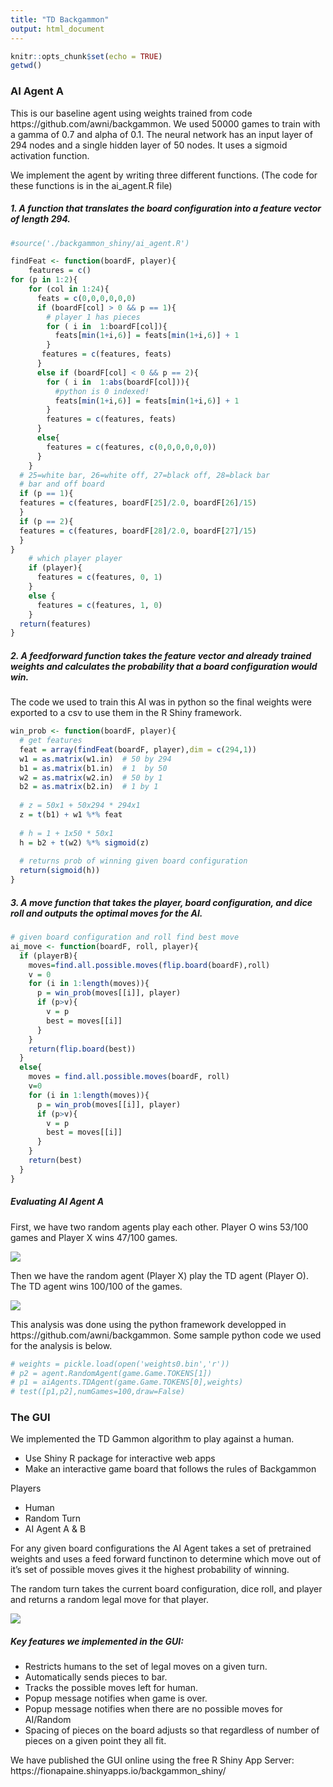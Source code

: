```yaml
---
title: "TD Backgammon"
output: html_document
---
```


```r
knitr::opts_chunk$set(echo = TRUE)
getwd()

```

### AI Agent A

This is our baseline agent using weights trained from code https://github.com/awni/backgammon. We used 50000 games to train with a gamma of 0.7 and alpha of 0.1. The neural network has an input layer of 294 nodes and a single hidden layer of 50 nodes. It uses a sigmoid activation function. 

We implement the agent by writing three different functions. (The code for these functions is in the ai_agent.R file)

##### 1. A function that translates the board configuration into a feature vector of length 294.

```r
#source('./backgammon_shiny/ai_agent.R')

findFeat <- function(boardF, player){
    features = c()
for (p in 1:2){
    for (col in 1:24){
      feats = c(0,0,0,0,0,0)
      if (boardF[col] > 0 && p == 1){
        # player 1 has pieces
        for ( i in  1:boardF[col]){
          feats[min(1+i,6)] = feats[min(1+i,6)] + 1
        }
       features = c(features, feats)
      }
      else if (boardF[col] < 0 && p == 2){
        for ( i in  1:abs(boardF[col])){
          #python is 0 indexed!
          feats[min(1+i,6)] = feats[min(1+i,6)] + 1  
        }
        features = c(features, feats)
      }
      else{
        features = c(features, c(0,0,0,0,0,0))
      }
    }
  # 25=white bar, 26=white off, 27=black off, 28=black bar
  # bar and off board
  if (p == 1){
  features = c(features, boardF[25]/2.0, boardF[26]/15)
  }
  if (p == 2){
  features = c(features, boardF[28]/2.0, boardF[27]/15)
  }
}
    # which player player
    if (player){
      features = c(features, 0, 1)
    }
    else {
      features = c(features, 1, 0)
    }
  return(features)
}

```

##### 2. A feedforward function takes the feature vector and already trained weights and calculates the probability that a board configuration would win.

The code we used to train this AI was in python so the final weights were exported to a csv to use them in the R Shiny framework.

```r
win_prob <- function(boardF, player){
  # get features
  feat = array(findFeat(boardF, player),dim = c(294,1))
  w1 = as.matrix(w1.in)  # 50 by 294
  b1 = as.matrix(b1.in)  # 1  by 50
  w2 = as.matrix(w2.in)  # 50 by 1
  b2 = as.matrix(b2.in)  # 1 by 1
  
  # z = 50x1 + 50x294 * 294x1
  z = t(b1) + w1 %*% feat
  
  # h = 1 + 1x50 * 50x1
  h = b2 + t(w2) %*% sigmoid(z)
  
  # returns prob of winning given board configuration
  return(sigmoid(h))
}
```

##### 3. A move function that takes the player, board configuration, and dice roll and outputs the optimal moves for the AI. 


```r
# given board configuration and roll find best move
ai_move <- function(boardF, roll, player){
  if (playerB){
    moves=find.all.possible.moves(flip.board(boardF),roll)
    v = 0
    for (i in 1:length(moves)){
      p = win_prob(moves[[i]], player)
      if (p>v){
        v = p
        best = moves[[i]]
      }
    }
    return(flip.board(best))
  }
  else{
    moves = find.all.possible.moves(boardF, roll)
    v=0
    for (i in 1:length(moves)){
      p = win_prob(moves[[i]], player)
      if (p>v){
        v = p
        best = moves[[i]]
      }
    }
    return(best)
  }
}
```

##### Evaluating AI Agent A

First, we have two random agents play each other. Player O wins 53/100 games and Player X wins 47/100 games.

![](RvR.png)

Then we have the random agent (Player X) play the TD agent (Player O). The TD agent wins 100/100 of the games.


![](TDvR.png)


This analysis was done using the python framework developped in https://github.com/awni/backgammon. Some sample python code we used for the analysis is below.
```r
# weights = pickle.load(open('weights0.bin','r'))
# p2 = agent.RandomAgent(game.Game.TOKENS[1])
# p1 = aiAgents.TDAgent(game.Game.TOKENS[0],weights)
# test([p1,p2],numGames=100,draw=False)
```


### The GUI

We implemented the TD Gammon algorithm to play against a human.

- Use Shiny R package for interactive web apps
- Make an interactive game board that follows the rules of Backgammon 

Players

- Human
- Random Turn
- AI Agent A & B

For any given board configurations the AI Agent takes a set of pretrained weights and uses a feed forward functinon to determine which move out of it's set of possible moves gives it the highest probability of winning. 

The random turn takes the current board configuration, dice roll, and player and returns a random legal move for that player. 

![](boardPic.png) 

##### Key features we implemented in the GUI:

- Restricts humans to the set of legal moves on a given turn.
- Automatically sends pieces to bar.
- Tracks the possible moves left for human.
- Popup message notifies when game is over.
- Popup message notifies when there are no possible moves for AI/Random
- Spacing of pieces on the board adjusts so that regardless of number of pieces on a given point they all fit. 

We have published the GUI online using the free R Shiny App Server: https://fionapaine.shinyapps.io/backgammon_shiny/ 







